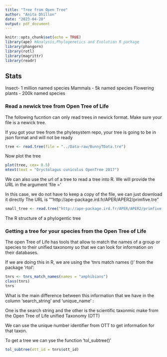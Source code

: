 ```yaml
---
title: "Tree from Open Tree"
author: "Anita Dhillon"
date: "2023-04-20"
output: pdf_document
---
```


```r
knitr::opts_chunk$set(echo = TRUE)
library(ape) #Analysis,Phylogenetics and Evolution R package
library(phangorn)
library(rotl)
library(magrittr)
library(readr)
```

## Stats 

Insect- 1 million named species
Mammals - 5k named species 
Flowering plants - 200k named species 

### Read a newick tree from Open Tree of Life

The following fucntion can only read trees in newick format. Make sure your file is a newick tree. 

If you got your tree from the phylesystem repo, your tree is going to be in json format and will not be ready 

```r
tree <- read.tree(file = "../Data-raw/BunnyTData.tre")
```

Now plot the tree

```r
plot(tree, cex= 0.5)
mtext(text = "Oryctolagus cuniculus OpenTree 2017")
```

We can also use the url of a tree to read a tree into R. We will provide the URL in the argument 'file = ' 

In this case, we do not have to keep a copy of the file, we can just download it directly 
The URL is "“http://ape-package.ird.fr/APER/APER2/primfive.tre”



```r
small_tree <- read.tree("http://ape-package.ird.fr/APER/APER2/primfive.tre")

```


The R structure of a phylogentic tree

### Getting a tree for your species from the Open Tree of Life 

The open Tree of Life has tools that allow to match the names of a group or species to their unified taxonomy so that we can look for information on their databases. 

If we are doing this in R, we are using the 'tnrs match names ()' from the package 'rtol':

```r
tnrs <- tnrs_match_names(names = "amphibians")
class(tnrs)
tnrs
```

What is the main difference between this information that we have in the column 'search_string' and 'unique_name' : 

One is the search string and the other is the scientific taxonmic make from the Open Tree of Life unified Taxonomy (OTT)

We can use the unique number identifier from OTT to get information for that taxon. 

To get a tree we can yse the function 'tol_subtree()'

```r
tol_subtree(ott_id = tnrs$ott_id)
```









